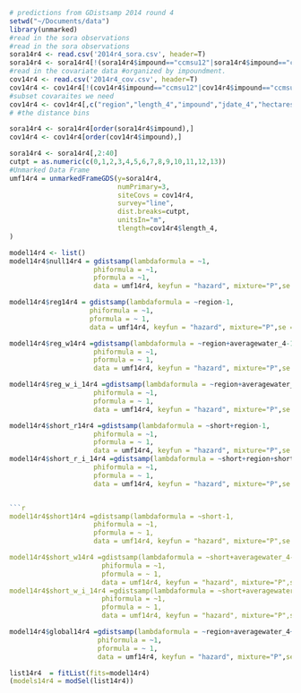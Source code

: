 ```r
# predictions from GDistsamp 2014 round 4
setwd("~/Documents/data")
library(unmarked)
#read in the sora observations
#read in the sora observations
sora14r4 <- read.csv('2014r4_sora.csv', header=T)
sora14r4 <- sora14r4[!(sora14r4$impound=="ccmsu12"|sora14r4$impound=="ccmsu2"|sora14r4$impound=="ccmsu1"|sora14r4$impound=="ts2a"|sora14r4$impound=="ts4a"|sora14r4$impound=="ts6a"|sora14r4$impound=="ts8a"|sora14r4$impound=="kt2"|sora14r4$impound=="kt5"|sora14r4$impound=="kt5"|sora14r4$impound=="kt6"|sora14r4$impound=="kt9"|sora14r4$impound=="pool2"|sora14r4$impound=="pool2w"|sora14r4$impound=="pool3w"|sora14r4$impound=="m10"|sora14r4$impound=="m11"|sora14r4$impound=="m13"),]
#read in the covariate data #organized by impoundment.
cov14r4 <- read.csv('2014r4_cov.csv', header=T)
cov14r4 <- cov14r4[!(cov14r4$impound=="ccmsu12"|cov14r4$impound=="ccmsu2"|cov14r4$impound=="ccmsu1"|cov14r4$impound=="ts2a"|cov14r4$impound=="ts4a"|cov14r4$impound=="ts6a"|cov14r4$impound=="ts8a"|cov14r4$impound=="kt2"|cov14r4$impound=="kt5"|cov14r4$impound=="kt5"|cov14r4$impound=="kt6"|cov14r4$impound=="kt9"|cov14r4$impound=="pool2"|cov14r4$impound=="pool2w"|cov14r4$impound=="pool3w"|cov14r4$impound=="m10"|cov14r4$impound=="m11"|cov14r4$impound=="m13"),]
#subset covaraites we need
cov14r4 <- cov14r4[,c("region","length_4","impound","jdate_4","hectares","area", "treat","pe","int","short","averagewater_4")]
# #the distance bins

sora14r4 <- sora14r4[order(sora14r4$impound),]
cov14r4 <- cov14r4[order(cov14r4$impound),]

sora14r4 <- sora14r4[,2:40]
cutpt = as.numeric(c(0,1,2,3,4,5,6,7,8,9,10,11,12,13)) 
#Unmarked Data Frame
umf14r4 = unmarkedFrameGDS(y=sora14r4, 
                           numPrimary=3,
                           siteCovs = cov14r4,
                           survey="line", 
                           dist.breaks=cutpt,  
                           unitsIn="m", 
                           tlength=cov14r4$length_4,
)

```
```r
model14r4 <- list()
model14r4$null14r4 = gdistsamp(lambdaformula = ~1, 
                     phiformula = ~1, 
                     pformula = ~1,
                     data = umf14r4, keyfun = "hazard", mixture="P",se = T, output="abund")

model14r4$reg14r4 = gdistsamp(lambdaformula = ~region-1, 
                    phiformula = ~1, 
                    pformula = ~ 1,
                    data = umf14r4, keyfun = "hazard", mixture="P",se = T, output="abund")
```
```r


model14r4$reg_w14r4 =gdistsamp(lambdaformula = ~region+averagewater_4-1, 
                     phiformula = ~1, 
                     pformula = ~ 1,
                     data = umf14r4, keyfun = "hazard", mixture="P",se = T, output="abund")

model14r4$reg_w_i_14r4 =gdistsamp(lambdaformula = ~region+averagewater_4+region*averagewater_4-1, 
                     phiformula = ~1, 
                     pformula = ~ 1,
                     data = umf14r4, keyfun = "hazard", mixture="P",se = T, output="abund")
```
```r
model14r4$short_r14r4 =gdistsamp(lambdaformula = ~short+region-1, 
                     phiformula = ~1, 
                     pformula = ~ 1,
                     data = umf14r4, keyfun = "hazard", mixture="P",se = T, output="abund")
model14r4$short_r_i_14r4 =gdistsamp(lambdaformula = ~short+region+short*region-1, 
                     phiformula = ~1, 
                     pformula = ~ 1,
                     data = umf14r4, keyfun = "hazard", mixture="P",se = T, output="abund")


```r
model14r4$short14r4 =gdistsamp(lambdaformula = ~short-1, 
                     phiformula = ~1, 
                     pformula = ~ 1,
                     data = umf14r4, keyfun = "hazard", mixture="P",se = T, output="abund")

model14r4$short_w14r4 =gdistsamp(lambdaformula = ~short+averagewater_4-1, 
                       phiformula = ~1, 
                       pformula = ~ 1,
                       data = umf14r4, keyfun = "hazard", mixture="P",se = T, output="abund")
model14r4$short_w_i_14r4 =gdistsamp(lambdaformula = ~short+averagewater_4+short*averagewater_4-1, 
                       phiformula = ~1, 
                       pformula = ~ 1,
                       data = umf14r4, keyfun = "hazard", mixture="P",se = T, output="abund")
```
```r
model14r4$global14r4 =gdistsamp(lambdaformula = ~region+averagewater_4+short+region*averagewater_4+averagewater_4*short+region*short-1, 
                      phiformula = ~1, 
                      pformula = ~ 1,
                      data = umf14r4, keyfun = "hazard", mixture="P",se = T, output="abund")

```
```r
list14r4  = fitList(fits=model14r4)
(models14r4 = modSel(list14r4))

```